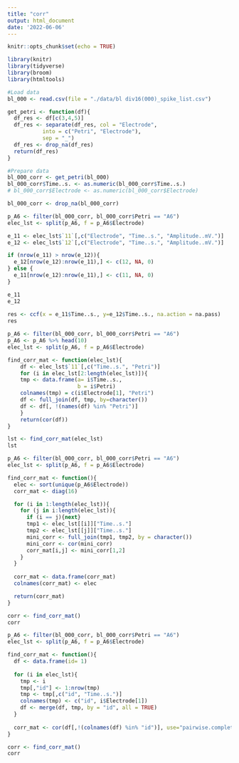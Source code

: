 ---
title: "corr"
output: html_document
date: '2022-06-06'
---

```{r setup, include=FALSE}
knitr::opts_chunk$set(echo = TRUE)
```

```{r load-packages, message = FALSE}
library(knitr)
library(tidyverse)
library(broom)
library(htmltools)
```

```{r}
#Load data
bl_000 <- read.csv(file = "./data/bl div16(000)_spike_list.csv")
```

```{r}
get_petri <- function(df){
  df_res <- df[c(3,4,5)]
  df_res <- separate(df_res, col = "Electrode",
           into = c("Petri", "Electrode"),
           sep = "_")
  df_res <- drop_na(df_res)
  return(df_res)
}

#Prepare data 
bl_000_corr <- get_petri(bl_000)
bl_000_corr$Time..s. <- as.numeric(bl_000_corr$Time..s.)
# bl_000_corr$Electrode <- as.numeric(bl_000_corr$Electrode)

bl_000_corr <- drop_na(bl_000_corr)
```

<!-- ```{r} -->
<!-- bl_000_corr$Electrode <- sapply(bl_000_corr$Electrode, function(x){ -->
<!--   switch (x, -->
<!--   "11" = 1, -->
<!--   "12" = 2, -->
<!--   "13" = 3, -->
<!--   "14" = 4, -->
<!--   "21" = 5, -->
<!--   "22" = 6, -->
<!--   "23" = 7, -->
<!--   "24" = 8, -->
<!--   "31" = 9, -->
<!--   "32" = 10, -->
<!--   "33" = 11, -->
<!--   "34" = 12, -->
<!--   "41" = 13, -->
<!--   "42" = 14, -->
<!--   "43" = 15, -->
<!--   "44" = 16 -->
<!-- ) -->
<!-- } -->
<!-- ) -->
<!-- ``` -->

```{r}
p_A6 <- filter(bl_000_corr, bl_000_corr$Petri == "A6")
elec_lst <- split(p_A6, f = p_A6$Electrode)

e_11 <- elec_lst$`11`[,c("Electrode", "Time..s.", "Amplitude..mV.")]
e_12 <- elec_lst$`12`[,c("Electrode", "Time..s.", "Amplitude..mV.")]

if (nrow(e_11) > nrow(e_12)){
  e_12[nrow(e_12):nrow(e_11),] <- c(12, NA, 0)
} else {
  e_11[nrow(e_12):nrow(e_11),] <- c(11, NA, 0)
}

e_11
e_12
  
res <- ccf(x = e_11$Time..s., y=e_12$Time..s., na.action = na.pass)
res
```

```{r}
p_A6 <- filter(bl_000_corr, bl_000_corr$Petri == "A6")
p_A6 <- p_A6 %>% head(10)
elec_lst <- split(p_A6, f = p_A6$Electrode)

find_corr_mat <- function(elec_lst){
    df <- elec_lst$`11`[,c("Time..s.", "Petri")]
    for (i in elec_lst[2:length(elec_lst)]){
    tmp <- data.frame(a= i$Time..s.,
                      b = i$Petri)
    colnames(tmp) = c(i$Electrode[1], "Petri")
    df <- full_join(df, tmp, by=character())
    df <- df[, !(names(df) %in% "Petri")]
    }
    return(cor(df))
}

lst <- find_corr_mat(elec_lst)
lst
```

```{r}
p_A6 <- filter(bl_000_corr, bl_000_corr$Petri == "A6")
elec_lst <- split(p_A6, f = p_A6$Electrode)

find_corr_mat <- function(){
  elec <- sort(unique(p_A6$Electrode))
  corr_mat <- diag(16)

  for (i in 1:length(elec_lst)){
    for (j in i:length(elec_lst)){
      if (i == j){next}
      tmp1 <- elec_lst[[i]]["Time..s."]
      tmp2 <- elec_lst[[j]]["Time..s."]
      mini_corr <- full_join(tmp1, tmp2, by = character())
      mini_corr <- cor(mini_corr)
      corr_mat[i,j] <- mini_corr[1,2]
    }
  }
  
  corr_mat <- data.frame(corr_mat)
  colnames(corr_mat) <- elec

  return(corr_mat)
}

corr <- find_corr_mat()
corr
```

```{r}
p_A6 <- filter(bl_000_corr, bl_000_corr$Petri == "A6")
elec_lst <- split(p_A6, f = p_A6$Electrode)

find_corr_mat <- function(){
  df <- data.frame(id= 1)
  
  for (i in elec_lst){
    tmp <- i
    tmp[,"id"] <- 1:nrow(tmp)
    tmp <- tmp[,c("id", "Time..s.")]
    colnames(tmp) <- c("id", i$Electrode[1])
    df <- merge(df, tmp, by = "id", all = TRUE)
  }
  
  corr_mat <- cor(df[,!(colnames(df) %in% "id")], use="pairwise.complete.obs")
}

corr <- find_corr_mat()
corr
```







